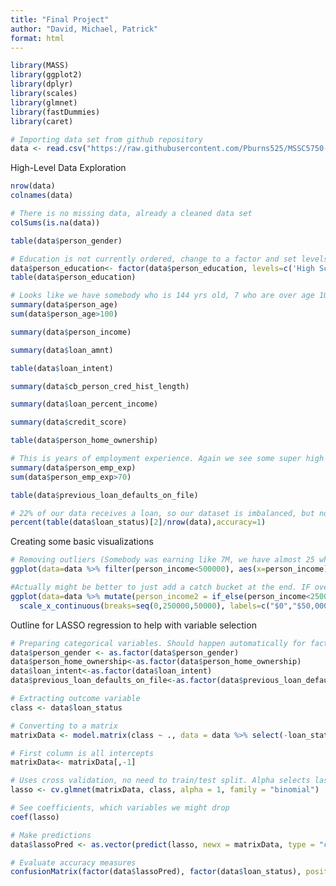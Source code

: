 ---
title: "Final Project"
author: "David, Michael, Patrick"
format: html
---


```{r echo = FALSE, message=FALSE}
library(MASS)
library(ggplot2)
library(dplyr)
library(scales)
library(glmnet)
library(fastDummies)
library(caret)

# Importing data set from github repository
data <- read.csv("https://raw.githubusercontent.com/Pburns525/MSSC5750-Project/refs/heads/main/loan_data.csv")

```


High-Level Data Exploration
```{r}

nrow(data)
colnames(data)

# There is no missing data, already a cleaned data set
colSums(is.na(data))

table(data$person_gender)

# Education is not currently ordered, change to a factor and set levels
data$person_education<- factor(data$person_education, levels=c('High School','Associate','Bachelor','Master','Doctorate'), ordered=TRUE)
table(data$person_education)

# Looks like we have somebody who is 144 yrs old, 7 who are over age 100. PRobably want to remove them, its doubtful anybody very old would be applying anyways, and these ages are not really possible
summary(data$person_age)
sum(data$person_age>100)

summary(data$person_income)

summary(data$loan_amnt)

table(data$loan_intent)

summary(data$cb_person_cred_hist_length)

summary(data$loan_percent_income)

summary(data$credit_score)

table(data$person_home_ownership)

# This is years of employment experience. Again we see some super high values, longer than human lifespan, so should clean those up
summary(data$person_emp_exp)
sum(data$person_emp_exp>70)

table(data$previous_loan_defaults_on_file)

# 22% of our data receives a loan, so our dataset is imbalanced, but not too extreme
percent(table(data$loan_status)[2]/nrow(data),accuracy=1)

```  

Creating some basic visualizations
```{R}

# Removing outliers (Somebody was earning like 7M, we have almost 25 who are over 1M still)
ggplot(data=data %>% filter(person_income<500000), aes(x=person_income)) +geom_histogram(bins=30)

#Actually might be better to just add a catch bucket at the end. IF over 250k, just set to 250k
ggplot(data=data %>% mutate(person_income2 = if_else(person_income<250000,person_income,250000)), aes(x=person_income2)) +geom_histogram(bins=40, fill='steelblue',color='black') + xlab("Income") + ggtitle("Histogram of Income")+
  scale_x_continuous(breaks=seq(0,250000,50000), labels=c("$0","$50,000","$100,000","$150,000","$200,000","$250,000+") )


```


 Outline for LASSO regression to help with variable selection
```{R}

# Preparing categorical variables. Should happen automatically for factors
data$person_gender <- as.factor(data$person_gender)
data$person_home_ownership<-as.factor(data$person_home_ownership)
data$loan_intent<-as.factor(data$loan_intent)
data$previous_loan_defaults_on_file<-as.factor(data$previous_loan_defaults_on_file)

# Extracting outcome variable
class <- data$loan_status

# Converting to a matrix
matrixData <- model.matrix(class ~ ., data = data %>% select(-loan_status))

# First column is all intercepts
matrixData<- matrixData[,-1]

# Uses cross validation, no need to train/test split. Alpha selects lasso (rather than ridge regression), but I think thats the default anyways
lasso <- cv.glmnet(matrixData, class, alpha = 1, family = "binomial")

# See coefficients, which variables we might drop
coef(lasso)

# Make predictions
data$lassoPred <- as.vector(predict(lasso, newx = matrixData, type = "class"))

# Evaluate accuracy measures
confusionMatrix(factor(data$lassoPred), factor(data$loan_status), positive = '1')

```



